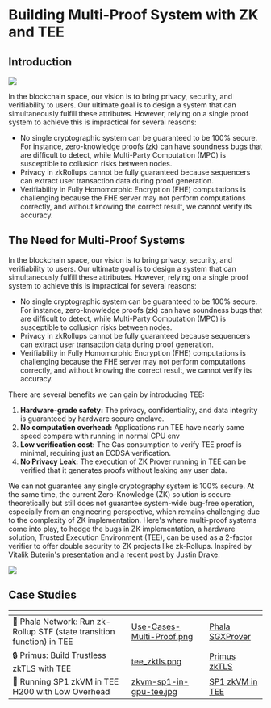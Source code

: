 # Building Multi-Proof System with ZK and TEE

## Introduction

<Frame>
    <img src="/images/Intro-Multi-Proof.png" />
</Frame>

In the blockchain space, our vision is to bring privacy, security, and verifiability to users. Our ultimate goal is to design a system that can simultaneously fulfill these attributes. However, relying on a single proof system to achieve this is impractical for several reasons:

- No single cryptographic system can be guaranteed to be 100% secure. For instance, zero-knowledge proofs (zk) can have soundness bugs that are difficult to detect, while Multi-Party Computation (MPC) is susceptible to collusion risks between nodes.
- Privacy in zkRollups cannot be fully guaranteed because sequencers can extract user transaction data during proof generation.
- Verifiability in Fully Homomorphic Encryption (FHE) computations is challenging because the FHE server may not perform computations correctly, and without knowing the correct result, we cannot verify its accuracy.

## The Need for Multi-Proof Systems

In the blockchain space, our vision is to bring privacy, security, and verifiability to users. Our ultimate goal is to design a system that can simultaneously fulfill these attributes. However, relying on a single proof system to achieve this is impractical for several reasons:

* No single cryptographic system can be guaranteed to be 100% secure. For instance, zero-knowledge proofs (zk) can have soundness bugs that are difficult to detect, while Multi-Party Computation (MPC) is susceptible to collusion risks between nodes.
* Privacy in zkRollups cannot be fully guaranteed because sequencers can extract user transaction data during proof generation.
* Verifiability in Fully Homomorphic Encryption (FHE) computations is challenging because the FHE server may not perform computations correctly, and without knowing the correct result, we cannot verify its accuracy.

There are several benefits we can gain by introducing TEE:

1. **Hardware-grade safety:** The privacy, confidentiality, and data integrity is guaranteed by hardware secure enclave.
2. **No computation overhead:** Applications run TEE have nearly same speed compare with running in normal CPU env
3. **Low verification cost:** The Gas consumption to verify TEE proof is minimal, requiring just an ECDSA verification.
4. **No Privacy Leak:** The execution of ZK Prover running in TEE can be verified that it generates proofs without leaking any user data.

We can not guarantee any single cryptography system is 100% secure. At the same time, the current Zero-Knowledge (ZK) solution is secure theoretically but still does not guarantee system-wide bug-free operation, especially from an engineering perspective, which remains challenging due to the complexity of ZK implementation. Here's where multi-proof systems come into play, to hedge the bugs in ZK implementation, a hardware solution, Trusted Execution Environment (TEE), can be used as a 2-factor verifier to offer double security to ZK projects like zk-Rollups. Inspired by Vitalik Buterin's [presentation](https://hackmd.io/@vbuterin/zk\_slides\_20221010#/) and a recent [post](https://ethresear.ch/t/2fa-zk-Rollups-using-sgx/14462) by Justin Drake.

<Frame>
    <img src="/images/Why-Multi-Proof.png" />
</Frame>

## Case Studies

<table data-card-size="large" data-view="cards"><thead><tr><th></th><th data-hidden data-card-cover data-type="files"></th><th data-hidden data-card-target data-type="content-ref"></th></tr></thead><tbody><tr><td><span data-gb-custom-inline data-tag="emoji" data-code="1f680">🚀</span> Phala Network: Run zk-Rollup STF (state transition function) in TEE</td><td><a href="../../images/Use-Cases-Multi-Proof.png">Use-Cases-Multi-Proof.png</a></td><td><a href="https://phala.network/posts/introducing-phala-sgxprover-a-twofactor-authentication-solution-for-zkrollups">Phala SGXProver</a></td></tr><tr><td><span data-gb-custom-inline data-tag="emoji" data-code="1f512">🔒</span> Primus: Build Trustless zkTLS with TEE</td><td><a href="../../images/tee_zktls.png">tee_zktls.png</a></td><td><a href="https://medium.com/@primuslabs/primus-x-phala-network-build-trustless-zktls-with-tee-332a26d48c83">Primus zkTLS</a></td></tr><tr><td><span data-gb-custom-inline data-tag="emoji" data-code="1f4be">💾</span> Running SP1 zkVM in TEE H200 with Low Overhead</td><td><a href="../../images/zkvm-sp1-in-gpu-tee.jpg">zkvm-sp1-in-gpu-tee.jpg</a></td><td><a href="https://phala.network/posts/performance-benchmark-running-sp1-zkvm-in-tee-h200-with-low-overhead">SP1 zkVM in TEE</a></td></tr></tbody></table>